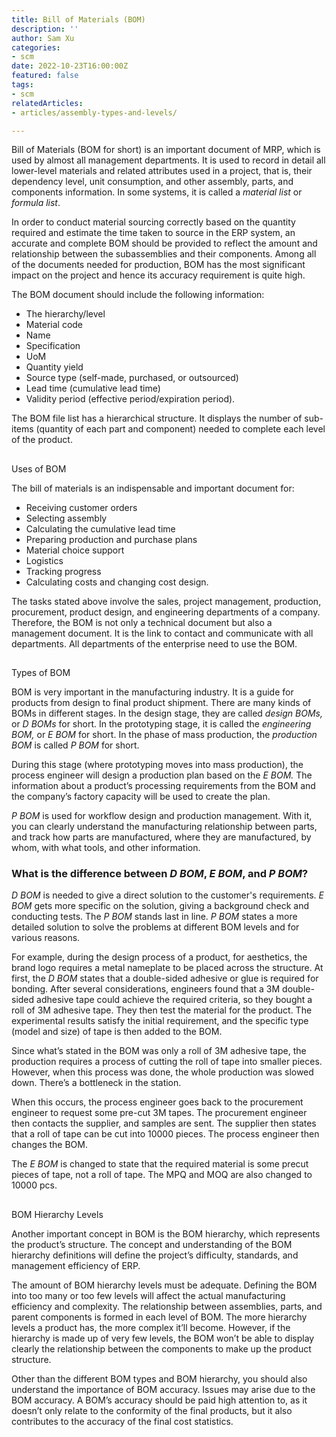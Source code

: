 ```yaml
---
title: Bill of Materials (BOM)
description: ''
author: Sam Xu
categories:
- scm
date: 2022-10-23T16:00:00Z
featured: false
tags:
- scm
relatedArticles:
- articles/assembly-types-and-levels/

---
```

Bill of Materials (BOM for short) is an important document of MRP, which is used by almost all management departments. It is used to record in detail all lower-level materials and related attributes used in a project, that is, their dependency level, unit consumption, and other assembly, parts, and components information. In some systems, it is called a _material list_ or _formula list_.

  
In order to conduct material sourcing correctly based on the quantity required and estimate the time taken to source in the ERP system, an accurate and complete BOM should be provided to reflect the amount and relationship between the subassemblies and their components. Among all of the documents needed for production, BOM has the most significant impact on the project and hence its accuracy requirement is quite high.

The BOM document should include the following information:

* The hierarchy/level
* Material code
* Name
* Specification
* UoM
* Quantity yield
* Source type (self-made, purchased, or outsourced)
* Lead time (cumulative lead time)
* Validity period (effective period/expiration period).

The BOM file list has a hierarchical structure. It displays the number of sub-items (quantity of each part and component) needed to complete each level of the product.

##   
Uses of BOM

The bill of materials is an indispensable and important document for:

* Receiving customer orders
* Selecting assembly
* Calculating the cumulative lead time
* Preparing production and purchase plans
* Material choice support
* Logistics
* Tracking progress
* Calculating costs and changing cost design.

  
The tasks stated above involve the sales, project management, production, procurement, product design, and engineering departments of a company. Therefore, the BOM is not only a technical document but also a management document. It is the link to contact and communicate with all departments. All departments of the enterprise need to use the BOM.

##   
Types of BOM

BOM is very important in the manufacturing industry. It is a guide for products from design to final product shipment. There are many kinds of BOMs in different stages. In the design stage, they are called _design BOMs,_ or _D BOMs_ for short. In the prototyping stage, it is called the _engineering BOM,_ or _E BOM_ for short. In the phase of mass production, the _production BOM_ is called _P BOM_ for short.

  
During this stage (where prototyping moves into mass production), the process engineer will design a production plan based on the _E BOM._ The information about a product’s processing requirements from the BOM and the company’s factory capacity will be used to create the plan.

  
_P BOM_ is used for workflow design and production management. With it, you can clearly understand the manufacturing relationship between parts, and track how parts are manufactured, where they are manufactured, by whom, with what tools, and other information.

### What is the difference between _D BOM_, _E BOM_, and _P BOM_?

_D BOM_ is needed to give a direct solution to the customer's requirements. _E BOM_ gets more specific on the solution, giving a background check and conducting tests. The _P BOM_ stands last in line. _P BOM_ states a more detailed solution to solve the problems at different BOM levels and for various reasons.

  
For example, during the design process of a product, for aesthetics, the brand logo requires a metal nameplate to be placed across the structure. At first, the _D BOM_ states that a double-sided adhesive or glue is required for bonding. After several considerations, engineers found that a 3M double-sided adhesive tape could achieve the required criteria, so they bought a roll of 3M adhesive tape. They then test the material for the product. The experimental results satisfy the initial requirement, and the specific type (model and size) of tape is then added to the BOM.

Since what’s stated in the BOM was only a roll of 3M adhesive tape, the production requires a process of cutting the roll of tape into smaller pieces. However, when this process was done, the whole production was slowed down. There’s a bottleneck in the station.

When this occurs, the process engineer goes back to the procurement engineer to request some pre-cut 3M tapes. The procurement engineer then contacts the supplier, and samples are sent. The supplier then states that a roll of tape can be cut into 10000 pieces. The process engineer then changes the BOM.

The _E BOM_ is changed to state that the required material is some precut pieces of tape, not a roll of tape. The MPQ and MOQ are also changed to 10000 pcs.

##   
BOM Hierarchy Levels

Another important concept in BOM is the BOM hierarchy, which represents the product’s structure. The concept and understanding of the BOM hierarchy definitions will define the project’s difficulty, standards, and management efficiency of ERP.

The amount of BOM hierarchy levels must be adequate. Defining the BOM into too many or too few levels will affect the actual manufacturing efficiency and complexity. The relationship between assemblies, parts, and parent components is formed in each level of BOM. The more hierarchy levels a product has, the more complex it’ll become. However, if the hierarchy is made up of very few levels, the BOM won’t be able to display clearly the relationship between the components to make up the product structure.

Other than the different BOM types and BOM hierarchy, you should also understand the importance of BOM accuracy. Issues may arise due to the BOM accuracy. A BOM’s accuracy should be paid high attention to, as it doesn’t only relate to the conformity of the final products, but it also contributes to the accuracy of the final cost statistics.